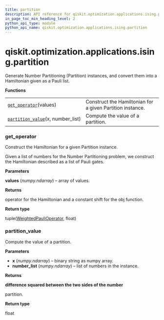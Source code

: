 ```yaml
---
title: partition
description: API reference for qiskit.optimization.applications.ising.partition
in_page_toc_min_heading_level: 2
python_api_type: module
python_api_name: qiskit.optimization.applications.ising.partition
---
```


<span id="module-qiskit.optimization.applications.ising.partition" />

<span id="qiskit-optimization-applications-ising-partition" />

# qiskit.optimization.applications.ising.partition

Generate Number Partitioning (Partition) instances, and convert them into a Hamiltonian given as a Pauli list.

**Functions**

|                                                                                                                                                                            |                                                           |
| -------------------------------------------------------------------------------------------------------------------------------------------------------------------------- | --------------------------------------------------------- |
| [`get_operator`](#qiskit.optimization.applications.ising.partition.get_operator "qiskit.optimization.applications.ising.partition.get_operator")(values)                   | Construct the Hamiltonian for a given Partition instance. |
| [`partition_value`](#qiskit.optimization.applications.ising.partition.partition_value "qiskit.optimization.applications.ising.partition.partition_value")(x, number\_list) | Compute the value of a partition.                         |

### get\_operator

<Function id="qiskit.optimization.applications.ising.partition.get_operator" name="get_operator" github="https://github.com/qiskit-community/qiskit-aqua/tree/stable/0.8/qiskit/optimization/applications/ising/partition.py" signature="get_operator(values)">
  Construct the Hamiltonian for a given Partition instance.

  Given a list of numbers for the Number Partitioning problem, we construct the Hamiltonian described as a list of Pauli gates.

  **Parameters**

  **values** (*numpy.ndarray*) – array of values.

  **Returns**

  operator for the Hamiltonian and a constant shift for the obj function.

  **Return type**

  tuple([WeightedPauliOperator](qiskit.aqua.operators.legacy.WeightedPauliOperator "qiskit.aqua.operators.legacy.WeightedPauliOperator"), float)
</Function>

### partition\_value

<Function id="qiskit.optimization.applications.ising.partition.partition_value" name="partition_value" github="https://github.com/qiskit-community/qiskit-aqua/tree/stable/0.8/qiskit/optimization/applications/ising/partition.py" signature="partition_value(x, number_list)">
  Compute the value of a partition.

  **Parameters**

  *   **x** (*numpy.ndarray*) – binary string as numpy array.
  *   **number\_list** (*numpy.ndarray*) – list of numbers in the instance.

  **Returns**

  **difference squared between the two sides of the number**

  partition.

  **Return type**

  float
</Function>

